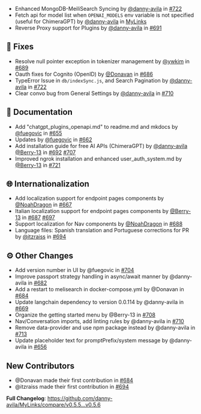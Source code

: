 - Enhanced MongoDB-MeiliSearch Syncing by [@danny-avila](https://github.com/danny-avila) in [#722](https://github.com/danny-avila/MyLinks/pull/722)
- Fetch api for model list when `OPENAI_MODELS` env variable is not specified (useful for ChimeraGPT) by [@danny-avila](https://github.com/danny-avila) in [MyLinks](https://github.com/danny-avila/MyLinks)
- Reverse Proxy support for Plugins by [@danny-avila](https://github.com/danny-avila) in [#691](https://github.com/danny-avila/MyLinks/pull/691)

## 🐛 Fixes

- Resolve null pointer exception in tokenizer management by [@ywkim](https://github.com/ywkim) in [#689](https://github.com/danny-avila/MyLinks/pull/689)
- Oauth fixes for Cognito (OpenID) by [@Donavan](https://github.com/Donavan) in [#686](https://github.com/danny-avila/MyLinks/pull/686)
- TypeError Issue in `db/indexSync.js`, and Search Pagination by [@danny-avila](https://github.com/danny-avila) in [#722](https://github.com/danny-avila/MyLinks/pull/722)
- Clear convo bug from General Settings by [@danny-avila](https://github.com/danny-avila) in [#710](https://github.com/danny-avila/MyLinks/pull/710)

## 📝 Documentation

- Add "chatgpt_plugins_openapi.md" to readme.md and mkdocs by [@fuegovic](https://github.com/fuegovic) in [#655](https://github.com/danny-avila/MyLinks/pull/655)
- Updates by [@fuegovic](https://github.com/fuegovic) in [#662](https://github.com/danny-avila/MyLinks/pull/662)
- Add installation guide for free AI APIs (ChimeraGPT) by [@danny-avila](https://github.com/danny-avila) [@Berry-13](https://github.com/Berry-13) in [#692](https://github.com/danny-avila/MyLinks/pull/692) [#707](https://github.com/danny-avila/MyLinks/pull/707)
- Improved ngrok installation and enhanced user_auth_system.md by [@Berry-13](https://github.com/Berry-13) in [#721](https://github.com/danny-avila/MyLinks/pull/721)

## 🌐 Internationalization

- Add localization support for endpoint pages components by [@NoahDragon](https://github.com/NoahDragon) in [#667](https://github.com/danny-avila/MyLinks/pull/667)
- Italian localization support for endpoint pages components by [@Berry-13](https://github.com/Berry-13) in [#687](https://github.com/danny-avila/MyLinks/pull/687) [#697](https://github.com/danny-avila/MyLinks/pull/697)
- Support localization for Nav components by [@NoahDragon](https://github.com/NoahDragon) in [#688](https://github.com/danny-avila/MyLinks/pull/688)
- Language files: Spanish translation and Portuguese corrections for PR by [@itzraiss](https://github.com/itzraiss) in [#694](https://github.com/danny-avila/MyLinks/pull/694)

## ⚙️ Other Changes

- Add version number in UI by @fuegovic in [#704](https://github.com/danny-avila/MyLinks/pull/704)
- Improve passport strategy handling in async/await manner by @danny-avila in [#682](https://github.com/danny-avila/MyLinks/pull/682)
- Add a restart to melisearch in docker-compose.yml by @Donavan in [#684](https://github.com/danny-avila/MyLinks/pull/684)
- Update langchain dependency to version 0.0.114 by @danny-avila in [#669](https://github.com/danny-avila/MyLinks/pull/669)
- Organize the getting started menu by @Berry-13 in [#708](https://github.com/danny-avila/MyLinks/pull/708)
- Nav/Conversation imports, add linting rules by @danny-avila in [#710](https://github.com/danny-avila/MyLinks/pull/710)
- Remove data-provider and use npm package instead by @danny-avila in [#713](https://github.com/danny-avila/MyLinks/pull/713)
- Update placeholder text for promptPrefix/system message by @danny-avila in [#656](https://github.com/danny-avila/MyLinks/pull/656)

## New Contributors

- @Donavan made their first contribution in [#684](https://github.com/danny-avila/MyLinks/pull/684)
- @itzraiss made their first contribution in [#694](https://github.com/danny-avila/MyLinks/pull/694)

**Full Changelog**: https://github.com/danny-avila/MyLinks/compare/v0.5.5...v0.5.6
